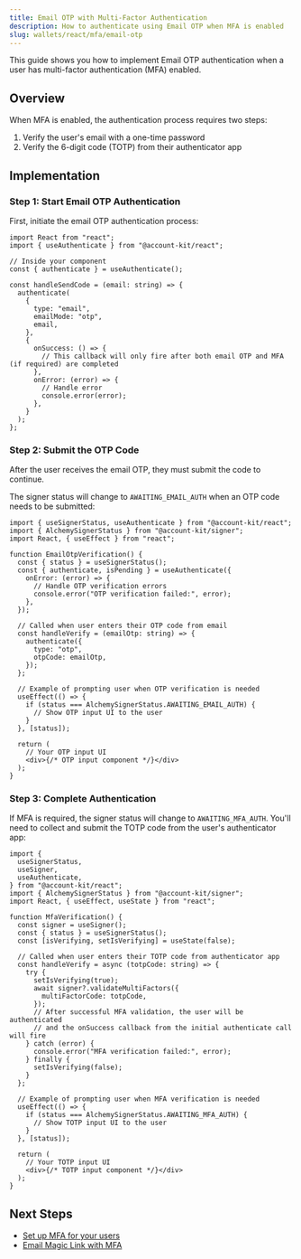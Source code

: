 ```yaml
---
title: Email OTP with Multi-Factor Authentication
description: How to authenticate using Email OTP when MFA is enabled
slug: wallets/react/mfa/email-otp
---
```


This guide shows you how to implement Email OTP authentication when a user has multi-factor authentication (MFA) enabled.

## Overview

When MFA is enabled, the authentication process requires two steps:

1. Verify the user's email with a one-time password
2. Verify the 6-digit code (TOTP) from their authenticator app

## Implementation

### Step 1: Start Email OTP Authentication

First, initiate the email OTP authentication process:

```tsx twoslash
import React from "react";
import { useAuthenticate } from "@account-kit/react";

// Inside your component
const { authenticate } = useAuthenticate();

const handleSendCode = (email: string) => {
  authenticate(
    {
      type: "email",
      emailMode: "otp",
      email,
    },
    {
      onSuccess: () => {
        // This callback will only fire after both email OTP and MFA (if required) are completed
      },
      onError: (error) => {
        // Handle error
        console.error(error);
      },
    }
  );
};
```

### Step 2: Submit the OTP Code

After the user receives the email OTP, they must submit the code to continue.

The signer status will change to `AWAITING_EMAIL_AUTH` when an OTP code needs to be submitted:

```tsx twoslash
import { useSignerStatus, useAuthenticate } from "@account-kit/react";
import { AlchemySignerStatus } from "@account-kit/signer";
import React, { useEffect } from "react";

function EmailOtpVerification() {
  const { status } = useSignerStatus();
  const { authenticate, isPending } = useAuthenticate({
    onError: (error) => {
      // Handle OTP verification errors
      console.error("OTP verification failed:", error);
    },
  });

  // Called when user enters their OTP code from email
  const handleVerify = (emailOtp: string) => {
    authenticate({
      type: "otp",
      otpCode: emailOtp,
    });
  };

  // Example of prompting user when OTP verification is needed
  useEffect(() => {
    if (status === AlchemySignerStatus.AWAITING_EMAIL_AUTH) {
      // Show OTP input UI to the user
    }
  }, [status]);

  return (
    // Your OTP input UI
    <div>{/* OTP input component */}</div>
  );
}
```

### Step 3: Complete Authentication

If MFA is required, the signer status will change to `AWAITING_MFA_AUTH`. You'll need to collect and submit the TOTP code from the user's authenticator app:

```tsx twoslash
import {
  useSignerStatus,
  useSigner,
  useAuthenticate,
} from "@account-kit/react";
import { AlchemySignerStatus } from "@account-kit/signer";
import React, { useEffect, useState } from "react";

function MfaVerification() {
  const signer = useSigner();
  const { status } = useSignerStatus();
  const [isVerifying, setIsVerifying] = useState(false);

  // Called when user enters their TOTP code from authenticator app
  const handleVerify = async (totpCode: string) => {
    try {
      setIsVerifying(true);
      await signer?.validateMultiFactors({
        multiFactorCode: totpCode,
      });
      // After successful MFA validation, the user will be authenticated
      // and the onSuccess callback from the initial authenticate call will fire
    } catch (error) {
      console.error("MFA verification failed:", error);
    } finally {
      setIsVerifying(false);
    }
  };

  // Example of prompting user when MFA verification is needed
  useEffect(() => {
    if (status === AlchemySignerStatus.AWAITING_MFA_AUTH) {
      // Show TOTP input UI to the user
    }
  }, [status]);

  return (
    // Your TOTP input UI
    <div>{/* TOTP input component */}</div>
  );
}
```

## Next Steps

- [Set up MFA for your users](/wallets/react/mfa/setup-mfa)
- [Email Magic Link with MFA](/wallets/react/mfa/email-magic-link)
